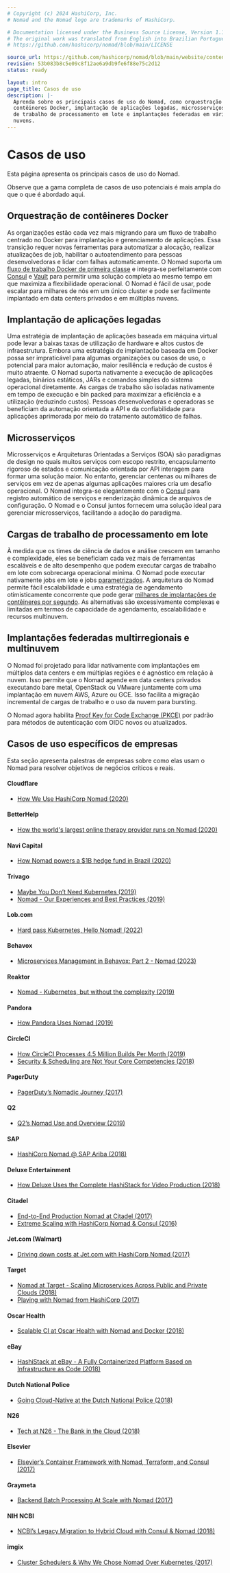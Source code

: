 ```yaml
---
# Copyright (c) 2024 HashiCorp, Inc.
# Nomad and the Nomad logo are trademarks of HashiCorp.

# Documentation licensed under the Business Source License, Version 1.1.
# The original work was translated from English into Brazilian Portuguese.
# https://github.com/hashicorp/nomad/blob/main/LICENSE

source_url: https://github.com/hashicorp/nomad/blob/main/website/content/docs/use-cases.mdx
revision: 53b083b8c5e09c8f12ae6a9db9fe6f88e75c2d12
status: ready

layout: intro
page_title: Casos de uso
description: |-
  Aprenda sobre os principais casos de uso do Nomad, como orquestração de
  contêineres Docker, implantação de aplicações legadas, microsserviços, cargas
  de trabalho de processamento em lote e implantações federadas em várias
  nuvens.
---
```


# Casos de uso

Esta página apresenta os principais casos de uso do Nomad.

Observe que a gama completa de casos de uso potenciais é mais ampla do que o que
é abordado aqui.

## Orquestração de contêineres Docker

As organizações estão cada vez mais migrando para um fluxo de trabalho centrado
no Docker para implantação e gerenciamento de aplicações.
Essa transição requer novas ferramentas para automatizar a alocação, realizar
atualizações de job, habilitar o autoatendimento para pessoas desenvolvedoras e
lidar com falhas automaticamente.
O Nomad suporta um
[fluxo de trabalho Docker de primeira classe](/nomad/docs/job-declare/task-driver/docker)
e integra-se perfeitamente com [Consul](/nomad/docs/networking/consul) e
[Vault](/nomad/docs/secure/vault) para permitir uma solução completa ao mesmo
tempo em que maximiza a flexibilidade operacional.
O Nomad é fácil de usar, pode escalar para milhares de nós em um único cluster e
pode ser facilmente implantado em data centers privados e em múltiplas nuvens.

## Implantação de aplicações legadas

Uma estratégia de implantação de aplicações baseada em máquina virtual pode
levar a baixas taxas de utilização de hardware e altos custos de infraestrutura.
Embora uma estratégia de implantação baseada em Docker possa ser impraticável
para algumas organizações ou casos de uso, o potencial para maior automação,
maior resiliência e redução de custos é muito atraente.
O Nomad suporta nativamente a execução de aplicações legadas, binários
estáticos, JARs e comandos simples do sistema operacional diretamente.
As cargas de trabalho são isoladas nativamente em tempo de execução e bin packed
para maximizar a eficiência e a utilização (reduzindo custos).
Pessoas desenvolvedoras e operadoras se beneficiam da automação orientada a API
e da confiabilidade para aplicações aprimorada por meio do tratamento automático
de falhas.

## Microsserviços

Microsserviços e Arquiteturas Orientadas a Serviços (SOA) são paradigmas de
design no quais muitos serviços com escopo restrito, encapsulamento rigoroso de
estados e comunicação orientada por API interagem para formar uma solução maior.
No entanto, gerenciar centenas ou milhares de serviços em vez de apenas algumas
aplicações maiores cria um desafio operacional.
O Nomad integra-se elegantemente com o [Consul](/nomad/docs/networking/consul)
para registro automático de serviços e renderização dinâmica de arquivos de
configuração.
O Nomad e o Consul juntos fornecem uma solução ideal para gerenciar
microsserviços, facilitando a adoção do paradigma.

## Cargas de trabalho de processamento em lote

À medida que os times de ciência de dados e análise crescem em tamanho e
complexidade, eles se beneficiam cada vez mais de ferramentas escaláveis e de
alto desempenho que podem executar cargas de trabalho em lote com sobrecarga
operacional mínima.
O Nomad pode executar nativamente jobs em lote e jobs
[parametrizados](https://www.hashicorp.com/blog/replacing-queues-with-nomad-dispatch).
A arquitetura do Nomad permite fácil escalabilidade e uma estratégia de
agendamento otimisticamente concorrente que pode gerar
[milhares de implantações de contêineres por segundo](https://www.hashicorp.com/c1m).
As alternativas são excessivamente complexas e limitadas em termos de capacidade
de agendamento, escalabilidade e recursos multinuvem.

## Implantações federadas multirregionais e multinuvem

O Nomad foi projetado para lidar nativamente com implantações em múltiplos data
centers e em múltiplas regiões e é agnóstico em relação à nuvem.
Isso permite que o Nomad agende em data centers privados executando bare metal,
OpenStack ou VMware juntamente com uma implantação em nuvem AWS, Azure ou GCE.
Isso facilita a migração incremental de cargas de trabalho e o uso da nuvem
para bursting.

O Nomad agora habilita
[Proof Key for Code Exchange (PKCE)](https://oauth.net/2/pkce/) por padrão para
métodos de autenticação com OIDC novos ou atualizados.

## Casos de uso específicos de empresas

Esta seção apresenta palestras de empresas sobre como elas usam o Nomad para
resolver objetivos de negócios críticos e reais.

#### Cloudflare

- [How We Use HashiCorp Nomad (2020)](https://blog.cloudflare.com/how-we-use-hashicorp-nomad/)

#### BetterHelp

- [How the world's largest online therapy provider runs on Nomad (2020)](https://www.youtube.com/watch?v=eN2ghrGpiUo)

#### Navi Capital

- [How Nomad powers a \$1B hedge fund in Brazil (2020)](https://www.hashicorp.com/blog/nomad-community-story-navi-capital/)

#### Trivago

- [Maybe You Don’t Need Kubernetes (2019)](https://endler.dev/2019/maybe-you-dont-need-kubernetes/)
- [Nomad - Our Experiences and Best Practices (2019)](https://tech.trivago.com/2019/01/25/nomad-our-experiences-and-best-practices/)

#### Lob.com

- [Hard pass Kubernetes, Hello Nomad! (2022)](https://www.lob.com/blog/alternative-to-kubernetes)

#### Behavox

- [Microservices Management in Behavox: Part 2 - Nomad (2023)](https://blog.behavox.engineering/microservices-management-in-behavox-part-2-nomad/)

#### Reaktor

- [Nomad - Kubernetes, but without the complexity (2019)](https://youtu.be/GkmyNBUugg8)

#### Pandora

- [How Pandora Uses Nomad (2019)](https://www.youtube.com/watch?v=OsZeKTP2u98&t=2s)

#### CircleCI

- [How CircleCI Processes 4.5 Million Builds Per Month (2019)](https://stackshare.io/circleci/how-circleci-processes-4-5-million-builds-per-month)
- [Security & Scheduling are Not Your Core Competencies (2018)](https://www.hashicorp.com/resources/nomad-vault-circleci-security-scheduling)

#### PagerDuty

- [PagerDuty’s Nomadic Journey (2017)](https://www.hashicorp.com/resources/pagerduty-nomad-journey)

#### Q2

- [Q2’s Nomad Use and Overview (2019)](https://www.youtube.com/watch?v=OsZeKTP2u98&feature=youtu.be&t=1499)

#### SAP

- [HashiCorp Nomad @ SAP Ariba (2018)](https://www.hashicorp.com/resources/nomad-community-call-core-team-sap-ariba)

#### Deluxe Entertainment

- [How Deluxe Uses the Complete HashiStack for Video Production (2018)](https://www.hashicorp.com/resources/deluxe-hashistack-video-production)

#### Citadel

- [End-to-End Production Nomad at Citadel (2017)](https://www.hashicorp.com/resources/end-to-end-production-nomad-citadel)
- [Extreme Scaling with HashiCorp Nomad & Consul (2016)](https://www.hashicorp.com/resources/citadel-scaling-hashicorp-nomad-consul)

#### Jet.com (Walmart)

- [Driving down costs at Jet.com with HashiCorp Nomad (2017)](https://www.hashicorp.com/resources/jet-walmart-hashicorp-nomad-azure-run-apps)

#### Target

- [Nomad at Target - Scaling Microservices Across Public and Private Clouds (2018)](https://www.hashicorp.com/resources/nomad-scaling-target-microservices-across-cloud)
- [Playing with Nomad from HashiCorp (2017)](https://danielparker.me/nomad/hashicorp/schedulers/nomad/)

#### Oscar Health

- [Scalable CI at Oscar Health with Nomad and Docker (2018)](https://www.hashicorp.com/resources/scalable-ci-oscar-health-insurance-nomad-docker)

#### eBay

- [HashiStack at eBay - A Fully Containerized Platform Based on Infrastructure as Code (2018)](https://www.hashicorp.com/resources/ebay-hashistack-fully-containerized-platform-iac)

#### Dutch National Police

- [Going Cloud-Native at the Dutch National Police (2018)](https://www.hashicorp.com/resources/going-cloud-native-at-the-dutch-national-police)

#### N26

- [Tech at N26 - The Bank in the Cloud (2018)](https://medium.com/insiden26/tech-at-n26-the-bank-in-the-cloud-e5ff818b528b)

#### Elsevier

- [Elsevier’s Container Framework with Nomad, Terraform, and Consul (2017)](https://www.hashicorp.com/resources/elsevier-nomad-container-framework-demo)

#### Graymeta

- [Backend Batch Processing At Scale with Nomad (2017)](https://www.hashicorp.com/resources/backend-batch-processing-nomad)

#### NIH NCBI

- [NCBI’s Legacy Migration to Hybrid Cloud with Consul & Nomad (2018)](https://www.hashicorp.com/resources/ncbi-legacy-migration-hybrid-cloud-consul-nomad)

#### imgix

- [Cluster Schedulers & Why We Chose Nomad Over Kubernetes (2017)](https://medium.com/@copyconstruct/schedulers-kubernetes-and-nomad-b0f2e14a896)
